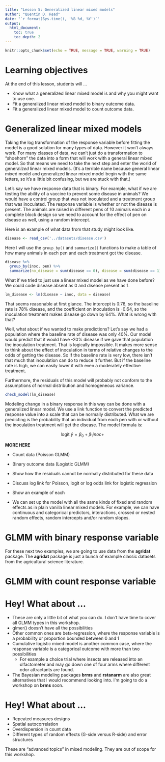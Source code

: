 ```yaml
---
title: "Lesson 5: Generalized linear mixed models"
author: "Quentin D. Read"
date: "`r format(Sys.time(), '%B %d, %Y')`"
output: 
  html_document:
    toc: true
    toc_depth: 2
---
```


```r
knitr::opts_chunk$set(echo = TRUE, message = TRUE, warning = TRUE)
```

# Learning objectives

At the end of this lesson, students will ...

- Know what a generalized linear mixed model is and why you might want to use one.
- Fit a generalized linear mixed model to binary outcome data.
- Fit a generalized linear mixed model to count outcome data.

# Generalized linear mixed models

Taking the log transformation of the response variable before fitting the model is a good solution for many types of data. However it won't always work. For many classes of data, we can't just do a transformation to "shoehorn" the data into a form that will work with a general linear mixed model. So that means we need to take the next step and enter the world of general*ized* linear mixed models. (It's a terrible name because general linear mixed model and generalized linear mixed model begin with the same letters, so it's a little bit confusing, but we are stuck with that.)

Let's say we have response data that is binary. For example, what if we are testing the ability of a vaccine to prevent some disease in animals? We would have a control group that was not inoculated and a treatment group that was inoculated. The response variable is whether or not the disease is present. The animals are raised in different pens of 10 animals each in a complete block design so we need to account for the effect of pen on disease as well, using a random intercept.

Here is an example of what data from that study might look like. 

```r
disease <- read_csv('../datasets/disease.csv')
```

Here I will use the `group_by()` and `summarize()` functions to make a table of how many animals in each pen and each treatment got the disease.

```r
disease %>%
  group_by(inoc, pen) %>%
  summarize(no_disease = sum(disease == 0), disease = sum(disease == 1))
```

What if we tried to just use a linear mixed model as we have done before? We could code disease absent as 0 and disease present as 1.

```r
lm_disease <- lm(disease ~ inoc, data = disease)
```

That seems reasonable at first glance. The intercept is 0.78, so the baseline rate is 78% disease, and the coefficient on inoculation is -0.64, so the inoculation treatment makes disease go down by 64%. What is wrong with that?

Well, what about if we wanted to make predictions? Let's say we had a population where the baseline rate of disease was only 40%. Our model would predict that it would have -20% disease if we gave that population the inoculation treatment. That is logically impossible. It makes more sense to think about the effect of inoculation in terms of relative changes to the odds of getting the disease. So if the baseline rate is very low, there isn't that much that inoculation can do to reduce it further. But if the baseline rate is high, we can easily lower it with even a moderately effective treatment.

Furthermore, the residuals of this model will probably not conform to the assumptions of normal distribution and homogeneous variance.

```r
check_model(lm_disease)
```


Modeling change in a binary response in this way can be done with a generalized linear model. We use a link function to convert the predicted response value into a scale that can be normally distributed. What we are predicting is the probability that an individual from each pen with or without the inoculation treatment will get the disease. The model formula is:

$$\text{logit}~\hat{y} = \beta_0 + \beta_1 inoc +$$

**MORE HERE**

- Count data (Poisson GLMM)
- Binary outcome data (Logistic GLMM)

- Show how the residuals cannot be normally distributed for these data
- Discuss log link for Poisson, logit or log odds link for logistic regression

- Show an example of each

- We can set up the model with all the same kinds of fixed and random effects as in plain vanilla linear mixed models. For example, we can have continuous and categorical predictors, interactions, crossed or nested random effects, random intercepts and/or random slopes.

# GLMM with binary response variable

For these next two examples, we are going to use data from the **agridat** package. The **agridat** package is just a bunch of example classic datasets from the agricultural science literature.

# GLMM with count response variable

# Hey! What about ...

- These are only a little bit of what you can do. I don't have time to cover all GLMM types in this workshop.
- glmer() doesn't have all the possibilities
- Other common ones are beta-regression, where the response variable is a probability or proportion bounded between 0 and 1
- Cumulative logistic mixed model is another common case, where the response variable is a categorical outcome with more than two possibilities
  + For example a choice trial where insects are released into an olfactometer and may go down one of four arms where different odor attractants are found.
  
- The Bayesian modeling packages **brms** and **rstanarm** are also great alternatives that I would recommend looking into. I'm going to do a workshop on **brms** soon.

# Hey! What about ...

- Repeated measures designs
- Spatial autocorrelation
- Overdispersion in count data
- Different types of random effects (G-side versus R-side) and error structures

These are "advanced topics" in mixed modeling. They are out of scope for this workshop. 